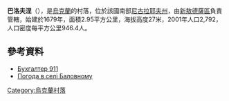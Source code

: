 {{coord|47|3|26|N|31|53|54|E|scale:100000|display=title}}

'''巴洛夫涅'''（{{lang-uk|Баловне}}），是[[烏克蘭|烏克蘭]]的村落，位於該國南部[[尼古拉耶夫州|尼古拉耶夫州]]，由[[新敖德薩區|新敖德薩區]]負責管轄，始建於1679年，面積2.95平方公里，海拔高度27米，2001年人口2,792，人口密度每平方公里946.4人。

==參考資料==
*[https://web.archive.org/web/20150915181931/http://buhgalter911.com/Res/Spravochniki/KOATUU.aspx Бухгалтер 911]
*[http://weather.in.ua/ua/nikolaevskaja/613 Погода в селі Баловному] {{Wayback|url=http://weather.in.ua/ua/nikolaevskaja/613 |date=20160607031607 }}

{{Ukraine-geo-stub}}
[[Category:烏克蘭村落|Category:烏克蘭村落]]